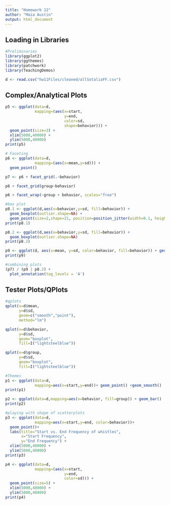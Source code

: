 ```yaml
---
title: "Homework 12"
author: "Maia Austin"
output: html_document
---
```

## Loading in Libraries
```r
#Preliminaries
library(ggplot2)
library(ggthemes)
library(patchwork)
library(TeachingDemos)

d <- read.csv("hw11Files/cleaned/allSotaliaFF.csv")
```

## Complex/Analytical Plots
```r
p5 <- ggplot(data=d,
             mapping=(aes(x=start,
                          y=end,
                          color=sd,
                          shape=behavior))) +
  geom_point(size=3) +
  xlim(5000,40000) +
  ylim(5000,40000)
print(p5)

# Faceting
p6 <- ggplot(data=d,
             mapping=(aes(x=mean,y=sd))) +
  geom_point()

p7 <- p6 + facet_grid(.~behavior)

p6 + facet_grid(group~behavior)

p6 + facet_wrap(~group + behavior, scales="free")

#box plot
p8.1 <- ggplot(d,aes(x=behavior,y=sd, fill=behavior)) + 
  geom_boxplot(outlier.shape=NA) + 
  geom_point(size=2,shape=21, position=position_jitter(width=0.1, height=0.7))
print(p8.1)

p8.2 <- ggplot(d,aes(x=behavior,y=sd, fill=behavior)) + 
  geom_boxplot(outlier.shape=NA)
print(p8.2)

p9 <- ggplot(d, aes(x=mean, y=sd, color=behavior, fill=behavior)) + geom_point() + geom_smooth()
print(p9)

#combining plots
(p7) / (p9 | p8.2) +
  plot_annotation(tag_levels = 'A')

```

## Tester Plots/QPlots
```r
#qplots
qplot(x=d$mean,
      y=d$sd,
      geom=c("smooth","point"),
      method="lm")

qplot(x=d$behavior,
      y=d$sd,
      geom="boxplot",
      fill=I("lightsteelblue"))

qplot(x=d$group,
      y=d$sd,
      geom="boxplot",
      fill=I("lightsteelblue"))

#Themes
p1 <- ggplot(data=d,
             mapping=aes(x=start,y=end))+ geom_point() +geom_smooth()
print(p1)

p2 <- ggplot(data=d,mapping=aes(x=behavior, fill=group)) + geom_bar()
print(p2)

#playing with shape of scatterplots
p3 <- ggplot(data=d,
             mapping=aes(x=start,y=end, color=behavior))+
  geom_point()+
  labs(title="Start vs. End Frequency of whistles",
       x="Start Frequency",
       y="End Frequency") +
  xlim(5000,40000) +
  ylim(5000,40000)
print(p3)

p4 <- ggplot(data=d,
             mapping=(aes(x=start,
                          y=end,
                          color=sd))) +
  geom_point(size=5) +
  xlim(5000,40000) +
  ylim(5000,40000)
print(p4)
```



